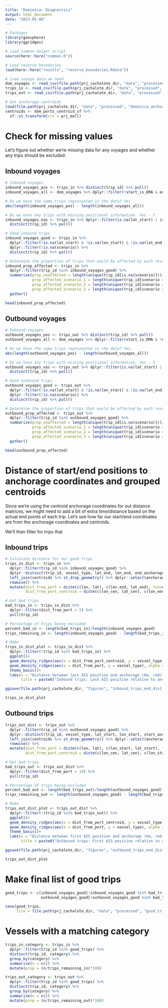 ```yaml
---
title: "Dominica: Diagnostics"
output: html_document
date: "2023-05-08"
---
```


```r
# Packages
library(geosphere)
library(ggridges)

# Load common helper script
source(here::here("common.R"))

# Load reserve boundaries
load(here::here("results", "reserve_boundaries.Rdata"))

# Load voyage data we need
dom_voyages <- read_csv(file.path(prj_cachalote_dir, "data", "processed", "dominica_voyages_gfw_2017_2022.csv")) # All voyages - 23,983
trips_in <- read_csv(file.path(prj_cachalote_dir, "data", "processed", "trips_in_summary_table_v2.csv"))
trips_out <- read_csv(file.path(prj_cachalote_dir, "data", "processed", "trips_out_summary_table_v2.csv"))

# Get anchorage centroids 
load(file.path(prj_cachalote_dir, "data", "processed", "dominica_anchorage_centroids_gfw.Rdata"))
centroids <- dom_ports_centroid_sf %>%
  sf::st_transform(crs = prj_moll)
```

# Check for missing values

Let's figure out whether we're missing data for any voyages and whether any trips should be excluded.  

## Inbound voyages

```r
# Inbound voyages
inbound_voyages_pos <- trips_in %>% distinct(trip_id) %>% pull()
inbound_voyages_all <- dom_voyages %>% dplyr::filter(!start_is_DMA & end_is_DMA) %>% distinct(trip_id) %>% pull()

# Do we have the same trips represented in the data? Yes. 
abs(length(inbound_voyages_pos) - length(inbound_voyages_all))

# Do we have any trips with missing positional information. Yes - 7
inbound_voyages_nas <- trips_in %>% dplyr::filter(is.na(lat_start) | is.na(lon_start) | is.na(lat_end) | is.na(lon_end)) %>%
  distinct(trip_id) %>% pull()

# Good inbound trips
inbound_voyages_good <- trips_in %>% 
  dplyr::filter(!is.na(lat_start) & !is.na(lon_start) & !is.na(lat_end) & !is.na(lon_end)) %>%
  dplyr::filter(!is.na(scenario)) %>%
  distinct(trip_id) %>% pull()

# Determine the proportion of trips that would be affected by each reserve scenario
inbound_prop_affected <- trips_in %>%
  dplyr::filter(trip_id %in% inbound_voyages_good) %>%
  summarize(prop_unaffected = length(unique(trip_id[is.na(scenario)]))/length(inbound_voyages_good),
            prop_affected_scenario_1 = length(unique(trip_id[scenario == 1]))/length(inbound_voyages_good),
            prop_affected_scenario_2 = length(unique(trip_id[scenario == 2]))/length(inbound_voyages_good),
            prop_affected_scenario_3 = length(unique(trip_id[scenario == 3]))/length(inbound_voyages_good)) %>%
  gather()

head(inbound_prop_affected)
```

## Outbound voyages

```r
# Inbound voyages
outbound_voyages_pos <- trips_out %>% distinct(trip_id) %>% pull()
outbound_voyages_all <- dom_voyages %>% dplyr::filter(start_is_DMA & !end_is_DMA) %>% distinct(trip_id) %>% pull()

# Do we have the same trips represented in the data? Yes. 
abs(length(outbound_voyages_pos) - length(outbound_voyages_all))

# Do we have any trips with missing positional information. Yes - 5
outbound_voyages_nas <- trips_out %>% dplyr::filter(is.na(lat_start) | is.na(lon_start) | is.na(lat_end) | is.na(lon_end)) %>%
  distinct(trip_id) %>% pull()

# Good outbound trips
outbound_voyages_good <- trips_out %>% 
  dplyr::filter(!is.na(lat_start) & !is.na(lon_start) & !is.na(lat_end) & !is.na(lon_end)) %>%
  dplyr::filter(!is.na(scenario)) %>%
  distinct(trip_id) %>% pull()

# Determine the proportion of trips that would be affected by each reserve scenario
outbound_prop_affected <- trips_out %>%
  dplyr::filter(trip_id %in% outbound_voyages_good) %>%
  summarize(prop_unaffected = length(unique(trip_id[is.na(scenario)]))/length(outbound_voyages_good),
            prop_affected_scenario_1 = length(unique(trip_id[scenario == 1]))/length(outbound_voyages_good),
            prop_affected_scenario_2 = length(unique(trip_id[scenario == 2]))/length(outbound_voyages_good),
            prop_affected_scenario_3 = length(unique(trip_id[scenario == 3]))/length(outbound_voyages_good)) %>%
  gather()

head(outbound_prop_affected)
```

# Distance of start/end positions to anchorage coordinates and grouped centroids

Since we're using the centroid anchorage coordinates for out distance matrices, we might need to add a bit of extra time/distance based on the actual end points of each trip. Let's see how far our start/end coordinates are from the anchorage coordinates and centroids. 

We'll then filter for trips that 

## Inbound trips

```r
# Calculate distance for our good trips
trips_in_dist <- trips_in %>%
  dplyr::filter(trip_id %in% inbound_voyages_good) %>%
  dplyr::distinct(trip_id, vessel_type, lat_end, lon_end, end_anchorage_id) %>%
  left_join(centroids %>% st_drop_geometry() %>% dplyr::select(anchorage_id, lat, lon, lat_cen, lon_cen), by = c("end_anchorage_id" = "anchorage_id")) %>%
  rowwise() %>%
  mutate(dist_from_port = distm(c(lon, lat), c(lon_end, lat_end), fun=distHaversine)/1000,
         dist_from_port_centroid = distm(c(lon_cen, lat_cen), c(lon_end, lat_end), fun=distHaversine)/1000)

# Get bad trips
bad_trips_in <- trips_in_dist %>%
  dplyr::filter(dist_from_port > 5) %>%
  pull(trip_id)

# Percentage of trips being excluded
percent_bad_in <- length(bad_trips_in)/length(inbound_voyages_good)
trips_remaining_in <- length(inbound_voyages_good) - length(bad_trips_in)
```

```r
# Make 
trips_in_dist_plot <- trips_in_dist %>%
  dplyr::filter(!trip_id %in% bad_trips_in) %>%
  ggplot()+
  geom_density_ridges(aes(x = dist_from_port_centroid, y = vessel_type), alpha = 0.5, fill = "blue")+
  geom_density_ridges(aes(x = dist_from_port, y = vessel_type), alpha = 0.5, fill = "red")+
  theme_basic()+
  labs(x = "Distance between last AIS position and anchorage (km, red) or anchorage centroid (km, blue)", y = "Vessel type", 
       title = paste0("Inbound trips: Last AIS position relative to anchorage coordinates (N = ",  format(trips_remaining_in, big.mark = ","), ")"))

ggsave(file.path(prj_cachalote_dir, "figures", "inbound_trips_end_dist_from_port.png"), trips_in_dist_plot, height = 6, width = 7.5)

trips_in_dist_plot
```

## Outbound trips

```r
trips_out_dist <- trips_out %>%
  dplyr::filter(trip_id %in% outbound_voyages_good) %>%
  dplyr::distinct(trip_id, vessel_type, lat_start, lon_start, start_anchorage_id) %>%
  left_join(centroids %>% st_drop_geometry() %>% dplyr::select(anchorage_id, lat, lon, lat_cen, lon_cen), by = c("start_anchorage_id" = "anchorage_id")) %>%
  rowwise() %>%
  mutate(dist_from_port = distm(c(lon, lat), c(lon_start, lat_start), fun=distHaversine)/1000,
         dist_from_port_centroid = distm(c(lon_cen, lat_cen), c(lon_start, lat_start), fun=distHaversine)/1000)

# Get bad trips
bad_trips_out <- trips_out_dist %>%
  dplyr::filter(dist_from_port > 10) %>%
  pull(trip_id)

# Percentage of trips being excluded
percent_bad_out <- length(bad_trips_out)/length(outbound_voyages_good)
trips_remaining_out <- length(outbound_voyages_good) - length(bad_trips_out)
```

```r
# Make 
trips_out_dist_plot <- trips_out_dist %>%
  dplyr::filter(!(trip_id %in% bad_trips_out)) %>%
  ggplot()+
  geom_density_ridges(aes(x = dist_from_port_centroid, y = vessel_type), alpha = 0.5, fill = "blue")+
  geom_density_ridges(aes(x = dist_from_port, y = vessel_type), alpha = 0.5, fill = "red")+
  theme_basic()+
  labs(x = "Distance between first AIS position and anchorage (km, red) or anchorage centroid (km, blue)", y = "Vessel type", 
       title = paste0("Outbound trips: First AIS position relative to anchorage coordinates (N = ",  format(trips_remaining_out, big.mark = ","), ")"))

ggsave(file.path(prj_cachalote_dir, "figures", "outbound_trips_end_dist_from_port.png"), trips_out_dist_plot, height = 6, width = 7.5)

trips_out_dist_plot
```

# Make final list of good trips

```r
good_trips <- c(inbound_voyages_good[!inbound_voyages_good %in% bad_trips_in],
                outbound_voyages_good[!outbound_voyages_good %in% bad_trips_out])

save(good_trips,
     file = file.path(prj_cachalote_dir, "data", "processed", "good_trips.Rdata"))
```

# Vessels with a matching category

```r
trips_in_category <- trips_in %>%
  dplyr::filter(trip_id %in% good_trips) %>%
  distinct(trip_id, category) %>%
  group_by(category) %>%
  summarize(n = n()) %>%
  mutate(prop = (n/trips_remaining_in)*100)

trips_out_category <- trips_out %>%
  dplyr::filter(trip_id %in% good_trips) %>%
  distinct(trip_id, category) %>%
  group_by(category) %>%
  summarize(n = n()) %>%
  mutate(prop = (n/trips_remaining_out)*100)
```


